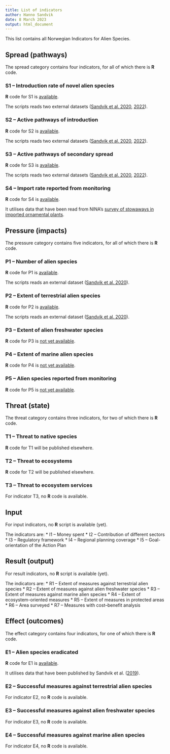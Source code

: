 ```yaml
---
title: List of indicators
author: Hanno Sandvik
date: 8 March 2023
output: html_document
---
```


This list contains all Norwegian Indicators for Alien Species.

## Spread (pathways)
The spread category contains four indicators, for all of which there is **R** code.

### S1 – Introduction rate of novel alien species
**R** code for S1 is [available](S1.R).

The scripts reads two external datasets ([Sandvik et al. 2020](https://doi.org/10.5061/dryad.8sf7m0cjc), [2022](https://doi.org/10.5061/dryad.4b8gthtg7)).

### S2 – Active pathways of introduction
**R** code for S2 is [available](S2.R).

The scripts reads two external datasets ([Sandvik et al. 2020](https://doi.org/10.5061/dryad.8sf7m0cjc), [2022](https://doi.org/10.5061/dryad.4b8gthtg7)).

### S3 – Active pathways of secondary spread
**R** code for S3 is [available](S3.R).

The scripts reads two external datasets ([Sandvik et al. 2020](https://doi.org/10.5061/dryad.8sf7m0cjc), [2022](https://doi.org/10.5061/dryad.4b8gthtg7)).

### S4 – Import rate reported from monitoring
**R** code for S4 is [available](S4.R).

It utilises data that have been read from NINA's [survey of stowaways in imported ornamental plants](https://view.nina.no/planteimport/).

## Pressure (impacts)
The pressure category contains five indicators, for all of which there is **R** code.

### P1 – Number of alien species
**R** code for P1 is [available](P1.R).

The scripts reads an external dataset ([Sandvik et al. 2020](https://doi.org/10.5061/dryad.8sf7m0cjc)).

### P2 – Extent of terrestrial alien species
**R** code for P2 is [available](P2.R).

The scripts reads an external dataset ([Sandvik et al. 2020](https://doi.org/10.5061/dryad.8sf7m0cjc)).

### P3 – Extent of alien freshwater species
**R** code for P3 is [not yet available](P3.R).

### P4 – Extent of marine alien species
**R** code for P4 is [not yet available](P4.R).

### P5 – Alien species reported from monitoring
**R** code for P5 is [not yet available](P5.R).

## Threat (state)
The threat category contains three indicators, for two of which there is **R** code.

### T1 – Threat to native species
**R** code for T1 will be published elsewhere.

### T2 – Threat to ecosystems
**R** code for T2 will be published elsewhere.

### T3 – Threat to ecosystem services
For indicator T3, no **R** code is available.

## Input
For input indicators, no **R** script is available (yet).

The indicators are:
* I1 – Money spent
* I2 – Contribution of different sectors
* I3 – Regulatory framework
* I4 – Regional planning coverage
* I5 – Goal-orientation of the Action Plan

## Result (output)
For result indicators, no **R** script is available (yet).

The indicators are:
* R1 – Extent of measures against terrestrial alien species
* R2 – Extent of measures against alien freshwater species
* R3 – Extent of measures against marine alien species
* R4 – Extent of ecosystem-oriented measures
* R5 – Extent of measures in protected areas
* R6 – Area surveyed
* R7 – Measures with cost–benefit analysis

## Effect (outcomes)
The effect category contains four indicators, for one of which there is **R** code.

### E1 – Alien species eradicated
**R** code for E1 is [available](E1.R).

It utilises data that have been published by Sandvik et al. ([2019](https://doi.org/10.1007/s10530-019-02058-x)).

### E2 – Successful measures against terrestrial alien species
For indicator E2, no **R** code is available.

### E3 – Successful measures against alien freshwater species
For indicator E3, no **R** code is available.

### E4 – Successful measures against marine alien species
For indicator E4, no **R** code is available.

